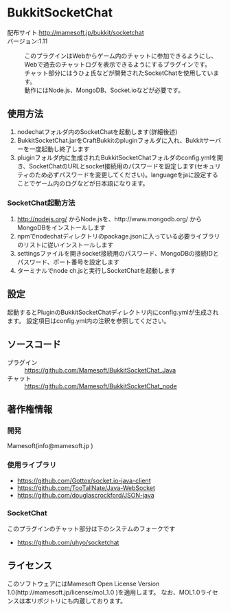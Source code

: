 =BukkitSocketChat=
;配布サイト:http://mamesoft.jp/bukkit/socketchat
;バージョン:1.11

:このプラグインはWebからゲーム内のチャットに参加できるようにし、Webで過去のチャットログを表示できるようにするプラグインです。
:チャット部分にはうひょ氏などが開発されたSocketChatを使用しています。
:動作にはNode.js、MongoDB、Socket.ioなどが必要です。


==使用方法==
#nodechatフォルダ内のSocketChatを起動します(詳細後述)
#BukkitSocketChat.jarをCraftBukkitのpluginフォルダに入れ、Bukkitサーバーを一度起動し終了します
#pluginフォルダ内に生成されたBukkitSocketChatフォルダのconfig.ymlを開き、SocketChatのURLとsocket接続用のパスワードを設定します(セキュリティのため必ずパスワードを変更してください)。languageをjaに設定することでゲーム内のログなどが日本語になります。

===SocketChat起動方法===
#http://nodejs.org/ からNode.jsを、http://www.mongodb.org/ からMongoDBをインストールします
#npmでnodechatディレクトリのpackage.jsonに入っている必要ライブラリのリストに従いインストールします
#settingsファイルを開きsocket接続用のパスワード、MongoDBの接続IDとパスワード、ポート番号を設定します
#ターミナルでnode ch.jsと実行しSocketChatを起動します

==設定==
起動するとPluginのBukkitSocketChatディレクトリ内にconfig.ymlが生成されます。
設定項目はconfig.yml内の注釈を参照してください。

==ソースコード==
;プラグイン
:https://github.com/Mamesoft/BukkitSocketChat_Java
;チャット
:https://github.com/Mamesoft/BukkitSocketChat_node


==著作権情報==
===開発===
Mamesoft(info@mamesoft.jp )

===使用ライブラリ===
*https://github.com/Gottox/socket.io-java-client
*https://github.com/TooTallNate/Java-WebSocket
*https://github.com/douglascrockford/JSON-java

===SocketChat===
このプラグインのチャット部分は下のシステムのフォークです
*https://github.com/uhyo/socketchat


==ライセンス==
このソフトウェアにはMamesoft Open License Version 1.0(http://mamesoft.jp/license/mol_1.0 )を適用します。
なお、MOL1.0ライセンスは本リポジトリにも内蔵しております。